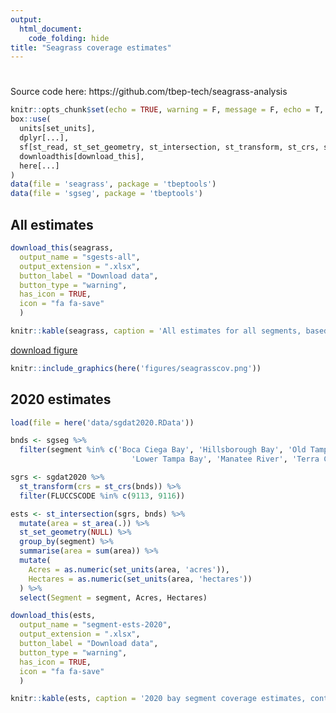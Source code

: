```yaml
---
output: 
  html_document:
    code_folding: hide
title: "Seagrass coverage estimates"
---
```


# {.tabset}

Source code here: https://github.com/tbep-tech/seagrass-analysis

```r
knitr::opts_chunk$set(echo = TRUE, warning = F, message = F, echo = T, fig.path = 'figs/', fig.path = 'figures/')
box::use(
  units[set_units], 
  dplyr[...],
  sf[st_read, st_set_geometry, st_intersection, st_transform, st_crs, st_area], 
  downloadthis[download_this],
  here[...]
)
data(file = 'seagrass', package = 'tbeptools')
data(file = 'sgseg', package = 'tbeptools')
```

## All estimates 

```r
download_this(seagrass, 
  output_name = "sgests-all",
  output_extension = ".xlsx",
  button_label = "Download data",
  button_type = "warning",
  has_icon = TRUE,
  icon = "fa fa-save" 
  )

knitr::kable(seagrass, caption = 'All estimates for all segments, based on historical coverages used to report on annual progress toward recovery goals.')
```

[download figure](figures/seagrasscov.png)

```r
knitr::include_graphics(here('figures/seagrasscov.png'))
```

## 2020 estimates

```r
load(file = here('data/sgdat2020.RData'))

bnds <- sgseg %>% 
  filter(segment %in% c('Boca Ciega Bay', 'Hillsborough Bay', 'Old Tampa Bay', 'Middle Tampa Bay',
                           'Lower Tampa Bay', 'Manatee River', 'Terra Ceia Bay'))

sgrs <- sgdat2020 %>% 
  st_transform(crs = st_crs(bnds)) %>% 
  filter(FLUCCSCODE %in% c(9113, 9116))

ests <- st_intersection(sgrs, bnds) %>% 
  mutate(area = st_area(.)) %>% 
  st_set_geometry(NULL) %>% 
  group_by(segment) %>% 
  summarise(area = sum(area)) %>% 
  mutate(
    Acres = as.numeric(set_units(area, 'acres')), 
    Hectares = as.numeric(set_units(area, 'hectares'))
  ) %>% 
  select(Segment = segment, Acres, Hectares)

download_this(ests, 
  output_name = "segment-ests-2020",
  output_extension = ".xlsx",
  button_label = "Download data",
  button_type = "warning",
  has_icon = TRUE,
  icon = "fa fa-save" 
  )

knitr::kable(ests, caption = '2020 bay segment coverage estimates, continous/patchy combined.', digits = 2)
```
